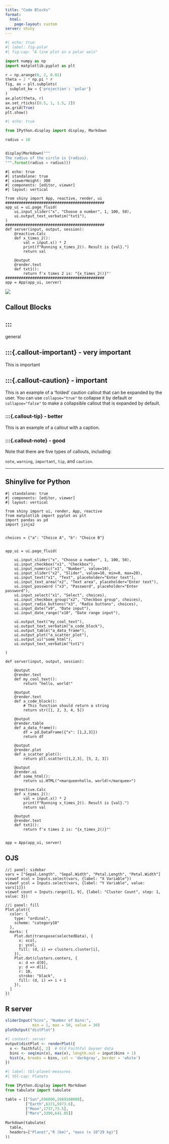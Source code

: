 ```yaml
---
title: "Code Blocks"
format: 
  html:
    page-layout: custom
server: shiny
---
```

```python
#| echo: true
#| label: fig-polar
#| fig-cap: "A line plot on a polar axis"

import numpy as np
import matplotlib.pyplot as plt

r = np.arange(0, 2, 0.01)
theta = 2 * np.pi * r
fig, ax = plt.subplots(
  subplot_kw = {'projection': 'polar'} 
)
ax.plot(theta, r)
ax.set_rticks([0.5, 1, 1.5, 2])
ax.grid(True)
plt.show()
```

```python
#| echo: true

from IPython.display import display, Markdown

radius = 10


display(Markdown("""
The radius of the circle is {radius}.
""".format(radius = radius)))

```

``` shinylive-python
#| echo: true
#| standalone: true
#| viewerHeight: 300
#| components: [editor, viewer]
#| layout: vertical

from shiny import App, reactive, render, ui
############################################
app_ui = ui.page_fluid(
    ui.input_slider("x", "Choose a number", 1, 100, 50),
    ui.output_text_verbatim("txt1"),
)
############################################
def server(input, output, session):
    @reactive.Calc
    def x_times_2():
        val = input.x() * 2
        print(f"Running x_times_2(). Result is {val}.")
        return val

    @output
    @render.text
    def txt1():
        return f'x times 2 is: "{x_times_2()}"'
############################################
app = App(app_ui, server)
```

![](https://res.cloudinary.com/darfmzyks/image/upload/v1675897497/cloudinary_img_/pgr9tjaozpzzmduxwruh.png)

## Callout Blocks

::: {.callout-note icon="false"}
## ::: {.callout-note icon="false"}

general
:::

::: callout-important
## :::{.callout-important} - very important

This is important
:::

::: callout-caution
## :::{.callout-caution} - important

This is an example of a 'folded' caution callout that can be expanded by the user. You can use `collapse="true"` to collapse it by default or `collapse="false"` to make a collapsible callout that is expanded by default.
:::

::: callout-tip
### :::{.callout-tip} - better

This is an example of a callout with a caption.
:::

::: callout-note
### :::{.callout-note} - good

Note that there are five types of callouts, including:

`note`, `warning`, `important`, `tip`, and `caution`.
:::

------------------------------------------------------------------------

## Shinylive for Python

``` shinylive-python
#| standalone: true
#| components: [editor, viewer]
#| layout: vertical

from shiny import ui, render, App, reactive
from matplotlib import pyplot as plt
import pandas as pd
import jinja2


choices = {"a": "Choice A", "b": "Choice B"}


app_ui = ui.page_fluid(

	ui.input_slider("x", "Choose a number", 1, 100, 50),
    ui.input_checkbox("x1", "Checkbox"),
	ui.input_numeric("x1", "Number", value=10),
	ui.input_slider("x2", "Slider", value=10, min=0, max=20),
	ui.input_text("x1", "Text", placeholder="Enter text"),
	ui.input_text_area("x2", "Text area", placeholder="Enter text"),
	ui.input_password ("x3", "Password", placeholder="Enter password"),
	ui.input_select("x1", "Select", choices),
	ui.input_checkbox_group("x2", "Checkbox group", choices),
	ui.input_radio_buttons("x3", "Radio buttons", choices),
	ui.input_date("x9", "Date input"),
	ui.input_date_range("x10", "Date range input"),
    
	ui.output_text("my_cool_text"),
	ui.output_text_verbatim("a_code_block"),
	ui.output_table("a_data_frame"),
	ui.output_plot("a_scatter_plot"),
	ui.output_ui("some_html"),
    ui.output_text_verbatim("txt1")

)

def server(input, output, session):

    @output
    @render.text
    def my_cool_text():
        return "hello, world!"

    @output
    @render.text
    def a_code_block():
        # This function should return a string
        return str([1, 2, 3, 4, 5])

    @output
    @render.table
    def a_data_frame():
        df = pd.DataFrame({"x": [1,2,3]})
        return df

    @output
    @render.plot
    def a_scatter_plot():
        return plt.scatter([1,2,3], [5, 2, 3])
    
    @output
    @render.ui
    def some_html():
        return ui.HTML("<marquee>hello, world!</marquee>")
        
    @reactive.Calc
    def x_times_2():
        val = input.x() * 2
        print(f"Running x_times_2(). Result is {val}.")
        return val
        
    @output
    @render.text
    def txt1():
        return f'x times 2 is: "{x_times_2()}"'


app = App(app_ui, server)
```



## OJS

```ojs
//| panel: sidebar
vars = ["Sepal.Length", "Sepal.Width", "Petal.Length", "Petal.Width"]
viewof xcol = Inputs.select(vars, {label: "X Variable"})
viewof ycol = Inputs.select(vars, {label: "Y Variable", value: vars[1]})
viewof count = Inputs.range([1, 9], {label: "Cluster Count", step: 1, value: 3})
```

```ojs
//| panel: fill
Plot.plot({
  color: {
    type: "ordinal",
    scheme: "category10"
  },
  marks: [
    Plot.dot(transpose(selectedData), {
      x: xcol,
      y: ycol,
      fill: (d, i) => clusters.cluster[i],
    }),
    Plot.dot(clusters.centers, { 
      x: d => d[0],
      y: d => d[1],
      r: 10,
      stroke: "black",
      fill: (d, i) => i + 1
    }),
  ]
})
```

## R server

```r
sliderInput("bins", "Number of bins:", 
            min = 1, max = 50, value = 30)
plotOutput("distPlot")
```

```r
#| context: server
output$distPlot <- renderPlot({
  x <- faithful[, 2]  # Old Faithful Geyser data
  bins <- seq(min(x), max(x), length.out = input$bins + 1)
  hist(x, breaks = bins, col = 'darkgray', border = 'white')
})
```


```python
#| label: tbl-planet-measures
#| tbl-cap: Planets

from IPython.display import Markdown
from tabulate import tabulate

table = [["Sun",696000,1989100000],
         ["Earth",6371,5973.6],
         ["Moon",1737,73.5],
         ["Mars",3390,641.85]]
         
Markdown(tabulate(
  table, 
  headers=["Planet","R (km)", "mass (x 10^29 kg)"]
))

```